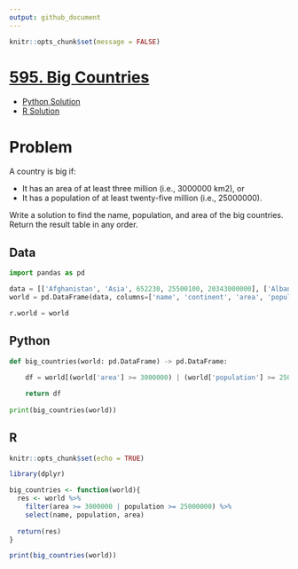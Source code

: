 ```yaml
---
output: github_document
---
```


```r
knitr::opts_chunk$set(message = FALSE)
```

# [595. Big Countries](https://leetcode.com/problems/big-countries/)

  * [Python Solution](#python)
  * [R Solution](#r)
  
# Problem

A country is big if:

  * It has an area of at least three million (i.e., 3000000 km2), or
  * It has a population of at least twenty-five million (i.e., 25000000).

Write a solution to find the name, population, and area of the big countries.
Return the result table in any order.

## Data

```python
import pandas as pd

data = [['Afghanistan', 'Asia', 652230, 25500100, 20343000000], ['Albania', 'Europe', 28748, 2831741, 12960000000], ['Algeria', 'Africa', 2381741, 37100000, 188681000000], ['Andorra', 'Europe', 468, 78115, 3712000000], ['Angola', 'Africa', 1246700, 20609294, 100990000000]]
world = pd.DataFrame(data, columns=['name', 'continent', 'area', 'population', 'gdp']).astype({'name':'object', 'continent':'object', 'area':'int', 'population':'int', 'gdp':'int'})

r.world = world
```

## Python

```python
def big_countries(world: pd.DataFrame) -> pd.DataFrame:
    
    df = world[(world['area'] >= 3000000) | (world['population'] >= 25000000)][['name', 'population', 'area']]

    return df
  
print(big_countries(world))
```

## R

```r
knitr::opts_chunk$set(echo = TRUE)
```

```r
library(dplyr)

big_countries <- function(world){
  res <- world %>%
    filter(area >= 3000000 | population >= 25000000) %>%
    select(name, population, area)
  
  return(res)
}

print(big_countries(world))

```
